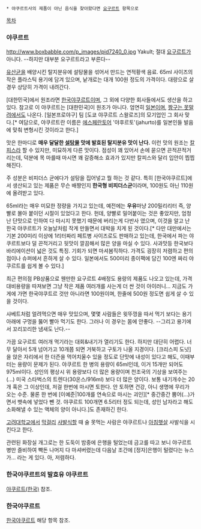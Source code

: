  * 야쿠르트사의 제품이 아닌 음식을 찾아왔다면 [[요구르트]] 항목으로

[[목차]]
=== 야쿠르트 ===
http://www.boxbabble.com/p_images/pid7240_0.jpg
Yakult; 절대 [[요구르트]]가 아니다. --하지만 대부분 요구르트라고 부른다--

[[유산균]]을 배양시킨 탈지분유에 설탕물을 섞어서 만드는 연적황색 음료.
65ml 사이즈의 작은 플라스틱 용기에 담겨 있으며, 낱개로는 대개 100원 정도의 가격이다. 대량으로 살 경우 상당히 가격이 내려간다. 

[대한민국]에서 원조라면 [[한국야쿠르트]]이며, 그 외에 다양한 회사들에서도 생산을 하고 있다. 참고로 이 야쿠르트는 [대한민국]이 원조가 아니다. 엄연히 [[일본]]이며, [[짱구는 못말려]]에서도 나온다. [일본프로야구] 팀 [도쿄 야쿠르트 스왈로즈]의 모기업인 그 회사 맞다.[* 여담으로, 야쿠르트란 이름은 [[에스페란토]]어 '야후르토'(jahurto)를 일본인들 발음에 맞춰 변형시킨 것이라고 한다.]

맛은 한마디로 '''매우 달달한 [[설탕]]물 맛에 발효된 탈지분유 맛이 난다.''' 이런 맛의 원조는 [[칼피스]]라 할 수 있지만, 미묘하게 다른 맛이다. 점성이 꽤 있어서 손에 묻으면 끈적끈적거리는데, 덕분에 목 마를때 마시면 꽤 갈증해소 효과가 있지만 칼피스와 달리 입안이 찝찝해진다.

주 성분은 비피더스 균에다가 설탕을 집어넣고 뭘 하는 것 같다. 특히 [한국야쿠르트]에서 생산되고 있는 제품은 무슨 배짱인지 '''한국형 비피더스균'''이라며, 100원도 아닌 110원에 올려받고 있다.

65ml라는 매우 미묘한 정량을 가지고 있는데, 예전에는 '''우유'''마냥 200밀리리터 즉, 양빨로 몰아 붙이던 시절이 있었다고 한다. 헌데, 양빨로 밀어붙이는 것은 좋았지만, 엄청난 단맛으로 인하여 다 마시지 못했기 때문에 버리는게 다반사 였으며, 이것을 알고 난 한국 야쿠르트가 오늘날처럼 작게 만들면서 대박을 치게 된 것이다.[* 다만 대만에서는 기본 200미리 이상에 1리터짜리 페트병 사이즈로도 판매하고 있는데, 한국에서 파는 야쿠르트보다 덜 끈적거리고 뒷맛이 깔끔해서 많은 양을 마실 수 있다. 사과맛등 한국보다 바리에이션이 넓은 것도 특징. 기회가 되면 마셔봄직하다. 가격도  굉장히 저렴하고 편의점이나 슈퍼에서 흔하게 살 수 있다. 일본에서도 500미리 종이팩에 담긴 100엔 짜리 야쿠르트를 쉽게 볼 수 있다.]

최근 편의점 PB상품으로 웬만한 요구르트 4배정도 용량의 제품도 나오고 있는데, 가격대비용량을 따져보면 그냥 작은 제품 여러개를 사는게 더 싼 것이 아이러니... 지금도 가게에 가면 한국야쿠트르 것만 아니라면 100원이며, 한줄에 500원 정도면 쉽게 살 수 있을 것이다.
 
샤베트처럼 얼려먹으면 매우 맛있으며, 몇몇 사람들은 윗뚜껑을 따서 먹기 보다는 용기 아래에 구멍을 뚫어 빨아 먹기도 한다. 그러나 이 경우는 몸에 안좋다. --그리고 용기에서 꼬리꼬리한 냄새도 난다.--

가끔 요구르트 여러개 먹기라는 대회&내기가 열리기도 한다. 하지만 대단히 어렵다. 너무 달아서 5개 넘어가고 10개쯤 되면 거북하고 구토가 나올 지경이다. [크리스피 도넛]을 앉은 자리에서 한 더즌을 먹어치울수 있을 정도로 단맛에 내성이 있다고 해도, 이때부터는 용량이 문제가 된다. 야쿠르트 한 병의 용량이 65ml인데, 이거 15개만 되어도 975ml이다. 성인의 평상시 위 용량보다 더 많은 용량이며 천조국의 기상을 보여주는(...) 미국 스타벅스의 트렌다(30온스/916ml) 보다 더 많은 양이다. 보통 내기개수는 20개 혹은 그 이상인데, 저걸 한번에 마시면 토한다. 안 토하면 건강, 아니 생명에 무리가 오는 수준. 물론 한 번에 [이예준|100개를 연속으로 마시는 괴인][* 중간중간 뿜어(...)가면서 뱃속에 넣었다 뺀 것. 야쿠르트 100개면 6.5리터 정도 되는데, 성인 남자라고 해도 소화해낼 수 있는 액체의 양이 아니다.]도 존재하긴 한다. 

[[고려대학교]]에서 [[막걸리]] [[사발식]]할 때 술 못먹는 사람은 야쿠르트나 [[아침햇살]] 사발식을 시킨다고 한다. 

관련된 화장실 개그로는 한 도둑이 밤중에 은행을 털었는데 금고를 따고 보니 야구르트병만 즐비하여 빡돈 나머지 다 마셔버렸는데 다음날 조간에 [정자]은행이 털렸다는 뉴스가... 라는 게 있다. 아, 저렴하다.
=== 한국야쿠르트의 발효유 야쿠르트 === 
[[야쿠르트(한국)]] 참조.

=== 한국야쿠르트 ===
[[한국야쿠르트]] 해당 항목 참조.
